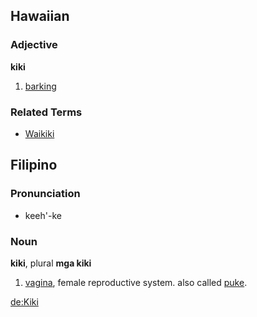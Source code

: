 ==Hawaiian==
===Adjective===
'''kiki'''

# [[barking]]

===Related Terms===
*[[Waikiki]]

==Filipino==
===Pronunciation===
*keeh'-ke
===Noun===
'''kiki''', plural '''mga kiki'''

# [[vagina]], female reproductive system. also called [[puke]].

[[de:Kiki]]